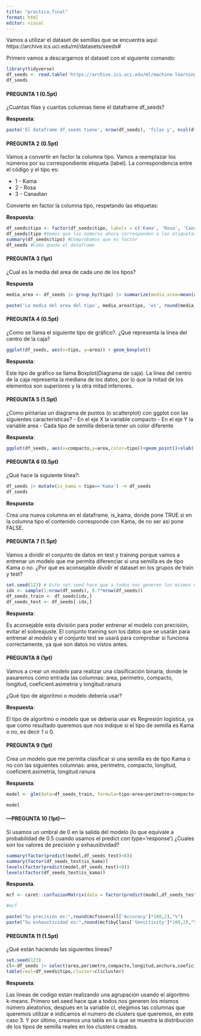 ```yaml
---
title: "practica_final"
format: html
editor: visual
---
```


Vamos a utilizar el dataset de semillas que se encuentra aquí: https://archive.ics.uci.edu/ml/datasets/seeds#

Primero vamos a descargarnos el dataset con el siguiente comando:

```r
library(tidyverse)
df_seeds <- read.table('https://archive.ics.uci.edu/ml/machine-learning-databases/00236/seeds_dataset.txt', col.names =c('area','perimetro','compacto','longitud','anchura','coeficient.asimetria','longitud.ranura','tipo'))
df_seeds
```

#### PREGUNTA 1 (0.5pt)

¿Cuantas filas y cuantas columnas tiene el dataframe df_seeds?

**Respuesta**:

```r
paste('El dataframe df_seeds tiene', nrow(df_seeds), 'filas y', ncol(df_seeds), 'columnas')
```

#### PREGUNTA 2 (0.5pt)

Vamos a convertir en factor la columna tipo. Vamos a reemplazar los números por su correspondiente etiqueta (label). La correspondencia entre el código y el tipo es:

-   1 - Kama
-   2 - Rosa
-   3 - Canadian

Convierte en factor la columna tipo, respetando las etiquetas:

**Respuesta**:

```r
df_seeds$tipo <- factor(df_seeds$tipo, labels = c('Kama', 'Rosa', 'Canadian'))
df_seeds$tipo #Vemos que los números ahora corresponden a las etiquetas
summary(df_seeds$tipo) #Comprobamos que es factor
df_seeds #Como queda el dataframe
```

#### PREGUNTA 3 (1pt)

¿Cual es la media del area de cada uno de los tipos?

**Respuesta**

```r
media_area <- df_seeds |> group_by(tipo) |> summarize(media_area=mean(area))

paste('La media del area del tipo', media_area$tipo, 'es', round(media_area$media_area,2))
```

#### PREGUNTA 4 (0.5pt)

¿Como se llama el siguiente tipo de gráfico?. ¿Qué representa la línea del centro de la caja?

```r
ggplot(df_seeds, aes(x=tipo, y=area)) + geom_boxplot()
```

**Respuesta**:

Este tipo de gráfico se llama Boxplot(Diagrama de caja). La línea del centro de la caja representa la mediana de los datos, por lo que la mitad de los elementos son superiores y la otra mitad inferiores.

#### PREGUNTA 5 (1.5pt)

¿Como pintarías un diagrama de puntos (o scatterplot) con ggplot con las siguientes características? - En el eje X la variable compacto - En el eje Y la variable area - Cada tipo de semilla debería tener un color diferente

**Respuesta**:

```r
ggplot(df_seeds, aes(x=compacto,y=area,color=tipo))+geom_point()+xlab('Compacto')+ylab('Area')+ggtitle('Relación de area y compacto')+labs(color='Tipo')+ theme_minimal()
```

#### PREGUNTA 6 (0.5pt)

¿Qué hace la siguiente línea?:

```r

df_seeds |> mutate(is_kama = tipo=='Kama') -> df_seeds
df_seeds
```

**Respuesta**:

Crea una nueva columna en el dataframe, is_kama, donde pone TRUE si en la columna tipo el contenido corresponde con Kama, de no ser así pone FALSE.

#### PREGUNTA 7 (1.5pt)

Vamos a dividir el conjunto de datos en test y training porque vamos a entrenar un modelo que me permita diferenciar si una semilla es de tipo Kama o no. ¿Por qué es aconsejable dividir el dataset en los grupos de train y test?

```r
set.seed(123) # Este set.seed hace que a todos nos generen los mismos número aleatorios
idx <- sample(1:nrow(df_seeds), 0.7*nrow(df_seeds))
df_seeds_train <- df_seeds[idx,]
df_seeds_test <- df_seeds[-idx,]
```

**Respuesta**:

Es aconsejable esta división para poder entrenar el modelo con precisión, evitar el sobreajuste. El conjunto training son los datos que se usarán para entrenar al modelo y el conjunto test se usará para comprobar si funciona correctamente, ya que son datos no vistos antes.

#### PREGUNTA 8 (1pt)

Vamos a crear un modelo para realizar una clasificación binaria, donde le pasaremos como entrada las columnas: area, perimetro, compacto, longitud, coeficient.asimetria y longitud.ranura

¿Qué tipo de algoritmo o modelo debería usar?

**Respuesta**:

El tipo de algoritmo o modelo que se debería usar es Regresión logistica, ya que como resultado queremos que nos indique si el tipo de semilla es Kama o no, es decir 1 o 0.

#### PREGUNTA 9 (1pt)

Crea un modelo que me permita clasificar si una semilla es de tipo Kama o no con las siguientes columnas: area, perimetro, compacto, longitud, coeficient.asimetria, longitud.ranura

**Respuesta**:

```r
model <- glm(data=df_seeds_train, formula=tipo~area+perimetro+compacto+longitud+coeficient.asimetria+longitud.ranura,family=binomial())

model
```

#### ---PREGUNTA 10 (1pt)---

Si usamos un umbral de 0 en la salida del modelo (lo que equivale a probabilidad de 0.5 cuando usamos el predict con type='response') ¿Cuales son los valores de precisión y exhausitividad?

```r
summary(factor(predict(model,df_seeds_test)<0))
summary(factor(df_seeds_test$is_kama))
levels(factor(predict(model,df_seeds_test)<0))
levels(factor(df_seeds_test$is_kama))
```

**Respuesta**.

```r
mcf <- caret::confusionMatrix(data = factor(predict(model,df_seeds_test)<0, labels = c("No_Kama","Kama")),reference = factor(df_seeds_test$is_kama,labels=c("No_Kama","Kama")))

#mcf

paste("Su precisión es:",round(mcf$overall['Accuracy']*100,2),"%")
paste("Su exhaustividad es:",round(mcf$byClass['Sensitivity']*100,2),"%")
```

#### PREGUNTA 11 (1.5pt)

¿Qué están haciendo las siguientes líneas?

```r
set.seed(123)
cl<-df_seeds |> select(area,perimetro,compacto,longitud,anchura,coeficient.asimetria,longitud.ranura) |> kmeans(3)
table(real=df_seeds$tipo,cluster=cl$cluster)
```

**Respuesta**:

Las líneas de codigo estan realizando una agrupación usando el algoritmo k-means. Primero set.seed hace que a todos nos generen los mismos número aleatorios, después en la variable cl, elegimos las columnas que queremos utilizar e indicamos el numero de clusters que queremos, en este caso 3. Y por último, creamos una tabla en la que se muestra la distribución de los tipos de semilla reales en los clusters creados.
